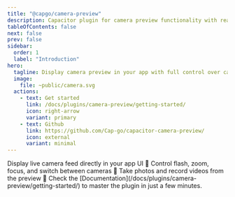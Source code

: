 ```yaml
---
title: "@capgo/camera-preview"
description: Capacitor plugin for camera preview functionality with real-time camera feed display and photo/video capture capabilities.
tableOfContents: false
next: false
prev: false
sidebar:
  order: 1
  label: "Introduction"
hero:
  tagline: Display camera preview in your app with full control over camera settings, capture photos and videos directly from the preview.
  image:
    file: ~public/camera.svg
  actions:
    - text: Get started
      link: /docs/plugins/camera-preview/getting-started/
      icon: right-arrow
      variant: primary
    - text: Github
      link: https://github.com/Cap-go/capacitor-camera-preview/
      icon: external
      variant: minimal
---
```



<CardGrid stagger>
  <Card title="Real-time preview" icon="rocket">
    Display live camera feed directly in your app UI 🚀
  </Card>
  <Card title="Full control" icon="setting">
    Control flash, zoom, focus, and switch between cameras 📸
  </Card>
  <Card title="Capture capabilities" icon="pencil">
    Take photos and record videos from the preview 🎥
  </Card>
  <Card title="Comprehensive Documentation" icon="open-book">
    Check the [Documentation](/docs/plugins/camera-preview/getting-started/) to master the plugin in just a few minutes.
  </Card>
</CardGrid>
